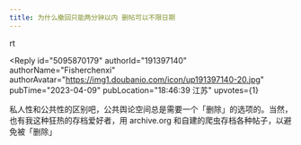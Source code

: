 ```yaml
---
title: 为什么撤回只能两分钟以内 删帖可以不限日期
---
```



<Forum groupName="古怪问题研究中心" groupUrl="https://www.douban.com/group/philosophasters/" archivedAt="2025-05-16T14:38:50.108Z">
  <Post
    id="273192520"
    title="为什么撤回只能两分钟以内 删帖可以不限日期"
    url="https://www.douban.com/group/topic/273192520/?_spm_id=MjAzMTEwMDIw"
    pubTime="2023-04-09"
    highlightUserId="191397140"
  >
rt

<Reply
  id="5095870179"
  authorId="191397140"
  authorName="Fisherchenxi"
  authorAvatar="https://img1.doubanio.com/icon/up191397140-20.jpg"
  pubTime="2023-04-09"
  pubLocation="18:46:39 江苏"
  upvotes={1}
>
私人性和公共性的区别吧，公共舆论空间总是需要一个「删除」的选项的。当然，也有我这种狂热的存档爱好者，用
archive.org 和自建的爬虫存档各种帖子，以避免被「删除」
</Reply>
  </Post>
</Forum>

